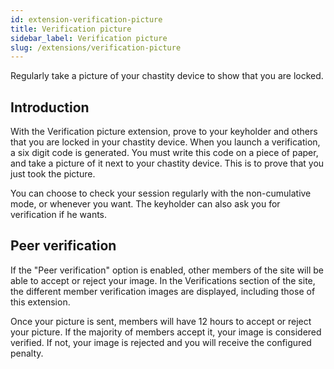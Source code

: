 ```yaml
---
id: extension-verification-picture
title: Verification picture
sidebar_label: Verification picture
slug: /extensions/verification-picture
---
```


Regularly take a picture of your chastity device to show that you are locked.

## Introduction

With the Verification picture extension, prove to your keyholder and others that you are locked in your chastity device. When you launch a verification, a six digit code is generated. You must write this code on a piece of paper, and take a picture of it next to your chastity device. This is to prove that you just took the picture.

You can choose to check your session regularly with the non-cumulative mode, or whenever you want. The keyholder can also ask you for verification if he wants.

## Peer verification

If the "Peer verification" option is enabled, other members of the site will be able to accept or reject your image. In the Verifications section of the site, the different member verification images are displayed, including those of this extension.

Once your picture is sent, members will have 12 hours to accept or reject your picture. If the majority of members accept it, your image is considered verified. If not, your image is rejected and you will receive the configured penalty.
